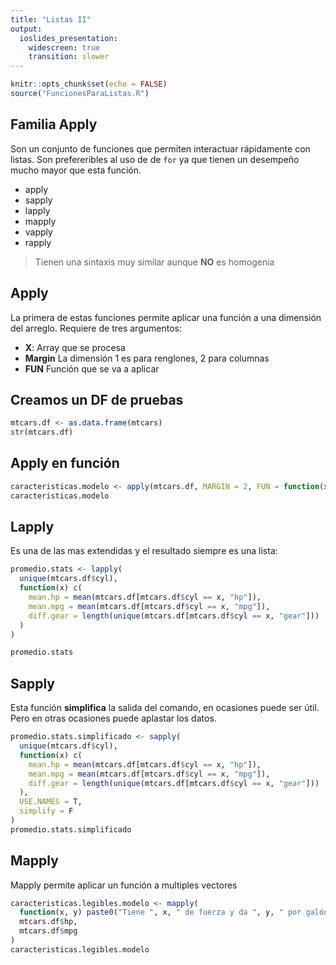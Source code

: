 ```yaml
---
title: "Listas II"
output: 
  ioslides_presentation:
    widescreen: true
    transition: slower
---
```


```r
knitr::opts_chunk$set(echo = FALSE)
source("FuncionesParaListas.R")
```

## Familia Apply

Son un conjunto  de funciones que permiten interactuar rápidamente con
listas.
Son prefereribles al uso de de `for` ya que tienen un desempeño mucho mayor que esta función.

- apply
- sapply
- lapply
- mapply
- vapply
- rapply

> Tienen una sintaxis muy similar aunque **NO** es homogenia

## Apply

La primera de estas funciones permite aplicar una función a una dimensión del arreglo. 
Requiere de tres argumentos: 

- **X**: Array que se procesa
- **Margin** La dimensión 1 es para renglones, 2 para columnas
- **FUN** Función que se va a aplicar

## Creamos un DF de pruebas

```r
mtcars.df <- as.data.frame(mtcars)
str(mtcars.df)
```

## Apply en función

```r
caracteristicas.modelo <- apply(mtcars.df, MARGIN = 2, FUN = function(x) paste(x, collapse = ","))
caracteristicas.modelo
```

## Lapply

Es una de las mas extendidas y el resultado siempre es una lista:

```r
promedio.stats <- lapply(
  unique(mtcars.df$cyl),
  function(x) c(
    mean.hp = mean(mtcars.df[mtcars.df$cyl == x, "hp"]),
    mean.mpg = mean(mtcars.df[mtcars.df$cyl == x, "mpg"]),
    diff.gear = length(unique(mtcars.df[mtcars.df$cyl == x, "gear"]))
  )
)

promedio.stats
```

## Sapply

Esta función **simplifica** la salida del comando, en ocasiones puede ser útil. 
Pero en otras ocasiones puede aplastar los datos.

```r
promedio.stats.simplificado <- sapply(
  unique(mtcars.df$cyl),
  function(x) c(
    mean.hp = mean(mtcars.df[mtcars.df$cyl == x, "hp"]),
    mean.mpg = mean(mtcars.df[mtcars.df$cyl == x, "mpg"]),
    diff.gear = length(unique(mtcars.df[mtcars.df$cyl == x, "gear"]))
  ),
  USE.NAMES = T,
  simplify = F
)
promedio.stats.simplificado
```

## Mapply

Mapply permite aplicar un función a multiples vectores

```r
caracteristicas.legibles.modelo <- mapply(
  function(x, y) paste0("Tiene ", x, " de fuerza y da ", y, " por galón." ), 
  mtcars.df$hp,
  mtcars.df$mpg
)
caracteristicas.legibles.modelo
```
